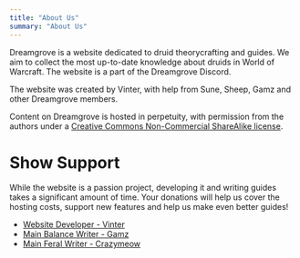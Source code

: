 ```yaml
---
title: "About Us"
summary: "About Us"
---
```


Dreamgrove is a website dedicated to druid theorycrafting and guides. We aim to collect the most up-to-date knowledge about druids in World of Warcraft. The website is a part of the Dreamgrove Discord.

The website was created by Vinter, with help from Sune, Sheep, Gamz and other Dreamgrove members.

Content on Dreamgrove is hosted in perpetuity, with permission from the authors under a [Creative Commons Non-Commercial ShareAlike license](https://creativecommons.org/licenses/by-nc-sa/4.0/).

# Show Support
While the website is a passion project, developing it and writing guides takes a significant amount of time. Your donations will help us cover the hosting costs, support new features and help us make even better guides!

- [Website Developer - Vinter](https://buymeacoffee.com/vinter)
- [Main Balance Writer - Gamz](https://buymeacoffee.com/gamz)
- [Main Feral Writer - Crazymeow](https://buymeacoffee.com/CelestialRepose)
